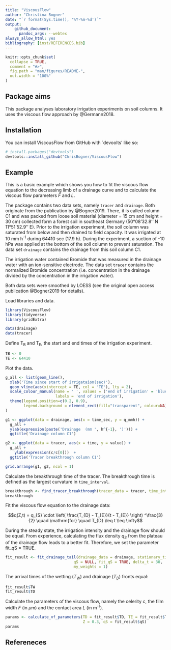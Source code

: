 ```yaml
---
title: "ViscousFlow"
author: "Christina Bogner"
date: "`r format(Sys.time(), '%Y-%m-%d')`"
output: 
    github_document:
      pandoc_args: --webtex
always_allow_html: yes
bibliography: [inst/REFERENCES.bib]
---
```


<!-- README.md is generated from README.Rmd. Please edit that file -->

```r
knitr::opts_chunk$set(
  collapse = TRUE,
  comment = "#>",
  fig.path = "man/figures/README-",
  out.width = "100%"
)
```

## Package aims

<!-- badges: start -->
<!-- badges: end -->

This package analyses laboratory irrigation experiments on soil columns. It uses the viscous flow approach by @Germann2018.

## Installation

You can install ViscousFlow from GitHub with `devoolts' like so:

``` r
# install.packages("devtools")
devtools::install_github("ChrisBogner/ViscousFlow")
```

## Example

This is a basic example which shows you how to fit the viscous flow equation to the decreasing limb of a drainage curve and to calculate the viscous flow parameters $F$ and $L$. 

The package contains two data sets, namely `tracer` and `drainage`. Both originate from the publication by @Bogner2019. There, it is called column C1 and was packed from loose soil material (diameter = 15 cm and height = 30 cm) collected form a forest soil in southeast Germany (50°08'32.8'' N 11°51'52.9'' E). Prior to the irrigation experiment, the soil column was saturated from below and then drained to field capacity. It was irrigated at 10 mm h^-1^ during 64410 sec (17.9 h). During the experiment, a suction of -10 hPa was applied at the bottom of the soil column to prevent saturation. The data set `drainage` contains the drainage from this soil column C1.

The irrigation water contained Bromide that was measured in the drainage water with an ion-sensitive electrode. The data set `tracer` contains the normalized Bromide concentration (i.e. concentration in the drainage divided by the concentration in the irrigation water).

Both data sets were smoothed by LOESS (see the original open access publication @Bogner2019 for details).

Load libraries and data.
```r
library(ViscousFlow)
library(tidyverse)
library(gridExtra)

data(drainage)
data(tracer)
```

Define T<sub>B</sub> and T<sub>E</sub>, the start and end times of the irrigation experiment.

```r
TB <- 0
TE <- 64410
```


Plot the data.
```r
g_all <- list(geom_line(),
  xlab('Time since start of irrigataion(sec)'),
  geom_vline(aes(xintercept = TE, col = 'TE'), lty = 2),
  scale_colour_manual(name = ' ', values = ('end of irrigation' = 'blue'),
                      labels = 'end of irrigation'),
  theme(legend.position=c(0.2, 0.9), 
        legend.background = element_rect(fill="transparent", colour=NA),          legend.key = element_rect(fill = "white"))
)

g1 <- ggplot(data = drainage, aes(x = time_sec, y = q_mmh)) + 
  g_all +
  ylab(expression(paste('Drainage  (mm ', h^{-1}, ')'))) +
  ggtitle('Drainage column C1')

g2 <- ggplot(data = tracer, aes(x = time, y = value)) + 
  g_all +
    ylab(expression(c/c[0]))  +
  ggtitle('Tracer breakthrough column C1')

grid.arrange(g1, g2, ncol = 1)
```


Calculate the breakthrough time of the tracer. The breakthrough time is defined as the largest curvature in `time_interval`.
```r
breakthrough <- find_tracer_breakthrough(tracer_data = tracer, time_interval = c(30000, 40000), do_plot = T)
breakthrough

```


Fit the viscous flow equation to the drainage data:

$$q(Z,t) = q_{S} \cdot \left( \frac{T_{D} - T_{E}}{t - T_{E}} \right) ^\frac{3}{2} \quad \mathrm{for} \quad T_{D} \leq t \leq \infty$$

During the steady state, the irrigation intensity and the drainage flow should be equal. From experience, calculating the flux density $q_S$ from the plateau of the drainage flow leads to a better fit. Therefore, we set the parameter fit_qS = TRUE.
```r
fit_result <- fit_drainage_tail(drainage_data = drainage, stationary_time = c(0.9 * 64410 , 64410), TE = 64410, D = 0.15,
                              qS = NULL, fit_qS = TRUE, delta_t = 30,
                              my_weights = 1)

```

The arrival times of the wetting ($T_W$) and drainage ($T_D$) fronts equal:
```r
fit_result$TW
fit_result$TD
```

Calculate the parameters of the viscous flow, namely the celerity $c$, the film width $F$ (in $\mu$m) and the contact area $L$ (in m^-1^).
```r
params <- calculate_vf_parameters(TD = fit_result$TD, TE = fit_result$TE,
                                  Z = 0.3, qS = fit_result$qS)
params

```


## Refereneces
<div id="refs"></div>
